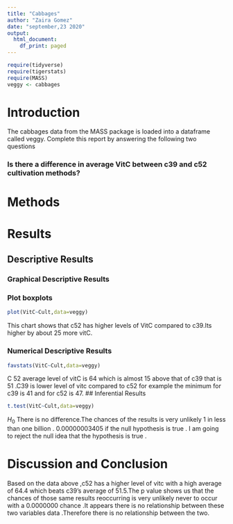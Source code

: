 ```yaml
---
title: "Cabbages"
author: "Zaira Gomez"
date: "september,23 2020"
output:
  html_document:
    df_print: paged
---
```


```r
require(tidyverse)
require(tigerstats)
require(MASS)
veggy <- cabbages
```

# Introduction

<!--In this section you explain what you are trying to show.  Where did the data come from?  What is the research or other question you are trying to answer?!-->
 The cabbages data from the MASS package is loaded into a dataframe called veggy. Complete this report by answering the following two questions  
 
### Is there a difference in average VitC between c39 and c52 cultivation methods?  

# Methods

<!--Decide on your methods:  use "variable analysis" or other appropriate descriptors.  Make sure to choose at least one graphical method and at least one numerical method.!-->

# Results

<!--Divide this section into two sub-sections:  One for your descriptive  results and one for your inferential results.!-->

## Descriptive Results

### Graphical Descriptive Results

<!--Graphical results here.  Make sure to show your code.  Provide appropriate labels for axes, giving units if possible, and provide a good title for the graph, too.  Use the graphical results to describe the patterns if any that exist in the data as focused toward the research question!-->
### Plot boxplots

```r
plot(VitC~Cult,data=veggy)
```


This chart shows that c52 has higher levels of  VitC compared to c39.Its higher by about 25 more vitC.


### Numerical Descriptive Results
```r
favstats(VitC~Cult,data=veggy)
```
<!--Numerical results go here. Use the numerical results to describe the patterns if any that exist in the data as focused toward the research question!-->
C 52 average level of vitC is 64 which is almost 15 above that of c39 that  is 51 .C39 is lower level of vitc compared to c52 for example the minimum for c39 is 41 and for c52 is 47.
## Inferential Results
```r
t.test(VitC~Cult,data=veggy)
```
<!--State hypothesis clearly.  Make sure your discussion of the inferential test covers all the aspects that the test output produces, such as test statistic, p-value etc.  Make a decision about the null hypothesis, explain the assumptions on which the selected test/procedure was based, and why the chosen procedure satisfys the assumptions and is appropriate to answer the research question!-->
$H_0$ There is no difference.The chances of the results is very unlikely 1 in less than one billion . 0.00000003405 if the null hypothesis is true . I am going to reject the null idea that the hypothesis is true .

# Discussion and Conclusion

<!--Discussion and conclusion here.  If you found a relationship be sure to consider whether the relationship occurs because one of the variavbles causes the other, or whether they perhasps are related for some other reason.  Watch the chapter 6 videos from the GeorgeTown videos collection.!-->
Based on the data above ,c52 has a higher level of vitc with a high average of 64.4 which beats c39's average of 51.5.The p value shows us that the chances of those same results reoccurring  is very unlikely never to occur with a 0.0000000 chance .It appears there is no relationship between these two variables data .Therefore there is no relationship between the two.